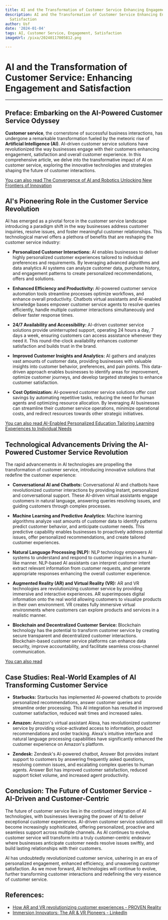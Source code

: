 ```yaml
---
title: AI and the Transformation of Customer Service Enhancing Engagement and Satisfaction
description: AI and the Transformation of Customer Service Enhancing Engagement and
  Satisfaction
author: Usf
date: '2024-01-04'
tags: AI, Customer Service, Engagement, Satisfaction
imageUrl: /pixa/20240117005812.png

---
```

# AI and the  Transformation of Customer Service: Enhancing  Engagement and Satisfaction
---
## Preface: Embarking on the AI-Powered Customer Service Odyssey
**Customer service**, the cornerstone  of  successful business interactions, has undergone  a remarkable transformation fueled by the meteoric rise of **Artificial Intelligence (AI)**. AI-driven customer service solutions have revolutionized the way businesses engage with their customers enhancing engagement, satisfaction and overall customer experience. In this comprehensive  article, we delve into the transformative impact of AI on customer service, exploring  the innovative technologies and strategies shaping the future of customer interactions.

[You can also read The Convergence of AI and Robotics Unlocking New Frontiers  of Innovation](The%20Convergence%20of%20AI%20and%20Robotics%20Unlocking%20New%20Frontiers%20of%20Innovation)


##  AI's Pioneering Role in  the Customer Service Revolution
AI has emerged as a pivotal  force in the customer service landscape  introducing a paradigm  shift in the way businesses address customer inquiries, resolve issues, and foster meaningful customer relationships. This technological marvel offers a plethora of benefits that are  reshaping the customer  service industry:

* **Personalized Customer Interactions:**  AI enables businesses to deliver highly personalized  customer experiences tailored to  individual preferences and requirements. By leveraging advanced  algorithms and data analytics AI systems can analyze customer data, purchase history, and engagement patterns to create personalized recommendations, offers and solutions.

* **Enhanced Efficiency and Productivity:** AI-powered customer service automation tools streamline  processes optimize workflows, and enhance overall productivity.  Chatbots virtual assistants and  AI-enabled knowledge bases empower customer service agents to resolve queries efficiently, handle multiple customer interactions simultaneously  and deliver faster response times.

* **24/7 Availability and Accessibility:** AI-driven customer service solutions provide uninterrupted support, operating 24 hours a day, 7 days a week, ensuring customers can access  assistance whenever they need it. This round-the-clock availability enhances customer  satisfaction and  builds trust  in the brand.

* **Improved Customer Insights and Analytics:** AI gathers  and analyzes vast amounts of customer data, providing businesses with valuable insights into customer behavior, preferences,  and pain points. This data-driven approach enables businesses to  identify areas for improvement, optimize customer journeys, and develop targeted strategies  to enhance customer satisfaction.

* **Cost  Optimization:** AI-powered customer service solutions offer  cost savings by automating repetitive tasks,  reducing the need for human agents and optimizing resource allocation. By leveraging AI businesses can streamline their customer service operations, minimize operational costs, and redirect resources towards other strategic  initiatives.

[You can  also read AI-Enabled Personalized  Education Tailoring Learning Experiences to Individual Needs](AI-Enabled%20Personalized%20Education%20Tailoring%20Learning%20Experiences%20to%20Individual%20Needs)


##  Technological Advancements Driving the AI-Powered Customer Service Revolution
The rapid advancements in AI technologies are propelling the transformation of customer service, introducing innovative solutions that redefine the  customer experience:

* **Conversational AI and Chatbots:** Conversational AI and chatbots have  revolutionized customer interactions by providing instant, personalized and conversational support. These  AI-driven virtual assistants engage customers in  natural language, answering queries resolving issues, and guiding customers through complex processes.

* **Machine Learning and Predictive Analytics:** Machine learning algorithms  analyze vast amounts of customer data to  identify patterns predict customer behavior, and  anticipate  customer needs.  This  predictive capability enables businesses to proactively address  potential issues, offer  personalized recommendations, and create tailored customer experiences.

* **Natural Language Processing (NLP):** NLP  technology empowers AI systems to understand and  respond to customer  inquiries in a human-like manner. NLP-based AI assistants can interpret customer intent extract relevant information from customer  requests, and generate appropriate responses  enhancing  the overall customer experience.

* **Augmented Reality (AR) and Virtual Reality (VR):** AR  and VR technologies  are revolutionizing customer service by providing  immersive and interactive experiences. AR superimposes digital information onto the real world allowing customers to visualize products  in their own environment. VR creates fully immersive virtual environments where  customers can  explore  products and services in a realistic  manner.

* **Blockchain and Decentralized  Customer  Service:**  Blockchain technology has  the potential to transform customer service by creating secure transparent and decentralized customer interactions. Blockchain-based customer  service platforms can  enhance data security, improve accountability,  and facilitate seamless cross-channel communication.

[You can also read ]()


##  Case Studies: Real-World Examples of AI Transforming Customer Service
* **Starbucks:** Starbucks has implemented AI-powered chatbots to provide personalized recommendations, answer customer queries and streamline order processing. This AI integration has resulted  in improved customer  satisfaction, reduced wait times and increased sales.

* **Amazon:** Amazon's  virtual assistant  Alexa, has revolutionized customer service  by providing voice-activated access to information, product recommendations and order tracking. Alexa's intuitive interface and natural language processing capabilities have significantly enhanced the customer experience on Amazon's platform.

* **Zendesk:** Zendesk's AI-powered chatbot, Answer Bot provides instant support to customers by answering frequently asked questions, resolving common issues, and escalating complex queries to human agents. Answer Bot has improved customer satisfaction, reduced support ticket volume, and increased agent productivity.

## Conclusion: The Future of Customer Service  - AI-Driven and Customer-Centric
The future of customer  service lies in the continued integration  of AI technologies, with businesses leveraging the power of AI to deliver exceptional customer  experiences. AI-driven customer service  solutions will become increasingly sophisticated, offering personalized, proactive and seamless support across multiple channels. As AI continues to evolve, customer  service will transform into a truly customer-centric endeavor where businesses anticipate customer needs resolve issues swiftly,  and build lasting relationships with their customers.

AI has undoubtedly revolutionized customer service, ushering in an era of personalized engagement, enhanced  efficiency, and unwavering customer satisfaction.  As we move forward, AI technologies will continue to evolve, further transforming customer interactions and redefining the very essence of customer service.

## References:
- [How AR and VR revolutionizing customer experiences - PROVEN Reality](https://provenreality.com/retail/how-ar-and-vr-revolutionizing-customer-experiences/)
- [Immersion Innovators: The AR & VR Pioneers - LinkedIn](https://www.linkedin.com/pulse/immersion-innovators-ar-vr-pioneers-co-cubed-rkmte)
